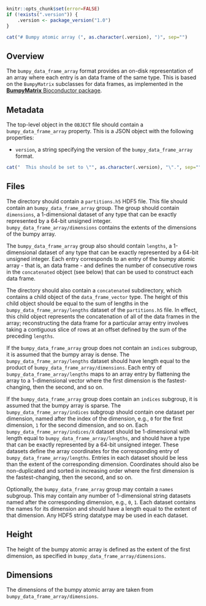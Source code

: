 ```r
knitr::opts_chunk$set(error=FALSE)
if (!exists(".version")) {
    .version <- package_version("1.0")
}
```

```r
cat("# Bumpy atomic array (", as.character(.version), ")", sep="")
```

## Overview

The `bumpy_data_frame_array` format provides an on-disk representation of an array where each entry is an data frame of the same type.
This is based on the `BumpyMatrix` subclasses for data frames, as implemented in the [**BumpyMatrix** Bioconductor package](https://bioconductor.org/packages/BumpyMatrix).

## Metadata

The top-level object in the `OBJECT` file should contain a `bumpy_data_frame_array` property.
This is a JSON object with the following properties:

- `version`, a string specifying the version of the `bumpy_data_frame_array` format.
```r
cat("  This should be set to \"", as.character(.version), "\".", sep="")
```

## Files

The directory should contain a `partitions.h5` HDF5 file.
This file should contain an `bumpy_data_frame_array` group.
The group should contain `dimensions`, a 1-dimensional dataset of any type that can be exactly represented by a 64-bit unsigned integer.
`bumpy_data_frame_array/dimensions` contains the extents of the dimensions of the bumpy array.

The `bumpy_data_frame_array` group also should contain `lengths`, a 1-dimensional dataset of any type that can be exactly represented by a 64-bit unsigned integer.
Each entry corresponds to an entry of the bumpy atomic array - that is, an data frame -
and defines the number of consecutive rows in the `concatenated` object (see below) that can be used to construct each data frame.

The directory should also contain a `concatenated` subdirectory, which contains a child object of the `data_frame_vector` type.
The height of this child object should be equal to the sum of lengths in the `bumpy_data_frame_array/lengths` dataset of the `partitions.h5` file.
In effect, this child object represents the concatenation of all of the data frames in the array;
reconstructing the data frame for a particular array entry involves taking a contiguous slice of rows at an offset defined by the sum of the preceding `lengths`.

If the `bumpy_data_frame_array` group does not contain an `indices` subgroup, it is assumed that the bumpy array is dense.
The `bumpy_data_frame_array/lengths` dataset should have length equal to the product of `bumpy_data_frame_array/dimensions`.
Each entry of `bumpy_data_frame_array/lengths` maps to an array entry by flattening the array to a 1-dimensional vector where the first dimension is the fastest-changing, then the second, and so on.

If the `bumpy_data_frame_array` group does contain an `indices` subgroup, it is assumed that the bumpy array is sparse.
The `bumpy_data_frame_array/indices` subgroup should contain one dataset per dimension, named after the index of the dimension, e.g., `0` for the first dimension, `1` for the second dimension, and so on.
Each `bumpy_data_frame_array/indices/X` dataset should be 1-dimensional with length equal to `bumpy_data_frame_array/lengths`, and should have a type that can be exactly represented by a 64-bit unsigned integer.
These datasets define the array coordinates for the corresponding entry of `bumpy_data_frame_array/lengths`.
Entries in each dataset should be less than the extent of the corresponding dimension.
Coordinates should also be non-duplicated and sorted in increasing order where the first dimension is the fastest-changing, then the second, and so on.

Optionally, the `bumpy_data_frame_array` group may contain a `names` subgroup.
This may contain any number of 1-dimensional string datasets named after the corresponding dimension, e.g., `0`, `1`.
Each dataset contains the names for its dimension and should have a length equal to the extent of that dimension.
Any HDF5 string datatype may be used in each dataset.

## Height

The height of the bumpy atomic array is defined as the extent of the first dimension, as specified in `bumpy_data_frame_array/dimensions`.

## Dimensions

The dimensions of the bumpy atomic array are taken from `bumpy_data_frame_array/dimensions`.
